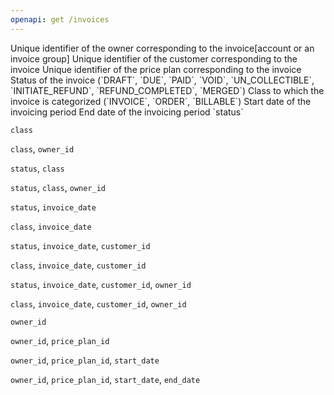 ```yaml
---
openapi: get /invoices
---
```


<AccordionGroup>
<Accordion title="Query Parameters">
<ParamField query="owner_id" type="string">
  Unique identifier of the owner corresponding to the invoice[account or an invoice group]
</ParamField>
<ParamField query="customer_id" type="string">
  Unique identifier of the customer corresponding to the invoice
</ParamField>
<ParamField query="price_plan_id" type="string">
  Unique identifier of the price plan corresponding to the invoice
</ParamField>
<ParamField query="status" type="enum">
  Status of the invoice (`DRAFT`, `DUE`, `PAID`, `VOID`, `UN_COLLECTIBLE`, `INITIATE_REFUND`, `REFUND_COMPLETED`, `MERGED`)
</ParamField>
<ParamField query="class" type="enum">
  Class to which the invoice is categorized (`INVOICE`, `ORDER`, `BILLABLE`)
</ParamField>
<ParamField query="start_date" type="date_time">
  Start date of the invoicing period
</ParamField>
<ParamField query="end_date" type="date_time">
  End date of the invoicing period
</ParamField>
</Accordion>
</AccordionGroup>

<AccordionGroup>
<Accordion title="Allowed Combinations">
`status`

`class`

`class`, `owner_id`

`status`, `class`

`status`, `class`, `owner_id`

`status`, `invoice_date`

`class`, `invoice_date`

`status`, `invoice_date`, `customer_id`

`class`, `invoice_date`, `customer_id`

`status`, `invoice_date`, `customer_id`, `owner_id`

`class`, `invoice_date`, `customer_id`, `owner_id`

`owner_id`

`owner_id`, `price_plan_id`

`owner_id`, `price_plan_id`, `start_date`

`owner_id`, `price_plan_id`, `start_date`, `end_date`
</Accordion>
</AccordionGroup>